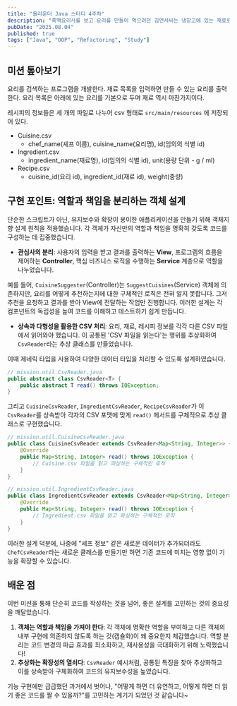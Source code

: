```yaml
---
title: "올라운더 Java 스터디 4주차"
description: "흑백요리사를 보고 요리를 만들어 먹으려던 김연서씨는 냉장고에 있는 재료로 요리를 만들어 먹으려고 한다. 제한된 재로 속에서 만들 수 있는 요리를 고민하는 것에 지쳐 만들 수 있는 요리를 파악할 수 있는 프로그램을 개발하고자 한다."
pubDate: "2025.08.04"
published: true
tags: ["Java", "OOP", "Refactoring", "Study"]
---
```


## 미션 톺아보기

요리를 검색하는 프로그램을 개발한다. 재료 목록을 입력하면 만들 수 있는 요리를 출력한다. 요리 목록은 아래에 있는 요리를 기본으로 두며 재료 역시 마찬가지이다.

레시피의 정보들은 세 개의 파일로 나누어 csv 형태로 `src/main/resources` 에 저장되어 있다.

- Cuisine.csv
  - chef_name(셰프 이름), cuisine_name(요리명), id(임의의 식별 id)
- Ingredient.csv
  - ingredient_name(재료명), id(임의의 식별 id), unit(용량 단위 - g / ml)
- Recipe.csv
  - cuisine_id(요리 id), ingredient_id(재료 id), weight(중량)

## 구현 포인트: 역할과 책임을 분리하는 객체 설계

단순한 스크립트가 아닌, 유지보수와 확장이 용이한 애플리케이션을 만들기 위해 객체지향 설계 원칙을 적용했습니다. 각 객체가 자신만의 역할과 책임을 명확히 갖도록 코드를 구성하는 데 집중했습니다.

-   **관심사의 분리**: 사용자의 입력을 받고 결과를 출력하는 **View**, 프로그램의 흐름을 제어하는 **Controller**, 핵심 비즈니스 로직을 수행하는 **Service** 계층으로 역할을 나누었습니다.

예를 들어, `CuisineSuggester`(Controller)는 `SuggestCuisines`(Service) 객체에 의존하지만, 요리를 어떻게 추천하는지에 대한 구체적인 로직은 전혀 알지 못합니다. 그저 추천을 요청하고 결과를 받아 View에 전달하는 작업만 진행합니다. 이러한 설계는 각 컴포넌트의 독립성을 높여 코드를 이해하고 테스트하기 쉽게 만듭니다.

-   **상속과 다형성을 활용한 CSV 처리**: 요리, 재료, 레시피 정보를 각각 다른 CSV 파일에서 읽어와야 했습니다. 이 공통된 'CSV 파일을 읽는다'는 행위를 추상화하여 `CsvReader`라는 추상 클래스를 만들었습니다.

이때 제네릭 타입을 사용하여 다양한 데이터 타입을 처리할 수 있도록 설계하였습니다.

```java
// mission.util.CsvReader.java
public abstract class CsvReader<T> {
    public abstract T read() throws IOException;
}
```

그리고 `CuisineCsvReader`, `IngredientCsvReader`, `RecipeCsvReader`가 이 `CsvReader`를 상속받아 각자의 CSV 포맷에 맞게 `read()` 메서드를 구체적으로 추상 클래스로 구현했습니다.

```java
// mission.util.CuisineCsvReader.java
public class CuisineCsvReader extends CsvReader<Map<String, Integer>> {
    @Override
    public Map<String, Integer> read() throws IOException {
        // Cuisine.csv 파일을 읽고 파싱하는 구체적인 로직
    }
}

// mission.util.IngredientCsvReader.java
public class IngredientCsvReader extends CsvReader<Map<String, Integer>> {
    @Override
    public Map<String, Integer> read() throws IOException {
        // Ingredient.csv 파일을 읽고 파싱하는 구체적인 로직
    }
}
```

이러한 설계 덕분에, 나중에 "셰프 정보" 같은 새로운 데이터가 추가되더라도 `ChefCsvReader`라는 새로운 클래스를 만들기만 하면 기존 코드에 미치는 영향 없이 기능을 확장할 수 있습니다.

## 배운 점

이번 미션을 통해 단순히 코드를 작성하는 것을 넘어, 좋은 설계를 고민하는 것의 중요성을 깨달았습니다.

1.  **객체는 역할과 책임을 가져야 한다**: 각 객체에 명확한 역할을 부여하고 다른 객체의 내부 구현에 의존하지 않도록 하는 것(캡슐화)이 왜 중요한지 체감했습니다. 역할 분리는 코드 변경의 파급 효과를 최소화하고, 재사용성을 극대화하기 위해 노력했습니다!
2.  **추상화는 확장성의 열쇠다**: `CsvReader` 예시처럼, 공통된 특징을 찾아 추상화하고 이를 상속받아 구체화하여 코드의 유지보수성을 높였습니다.

기능 구현에만 급급했던 과거에서 벗어나, "어떻게 하면 더 유연하고, 어떻게 하면 더 읽기 좋은 코드를 짤 수 있을까?"를 고민하는 계기가 되었던 것 같습니다~
